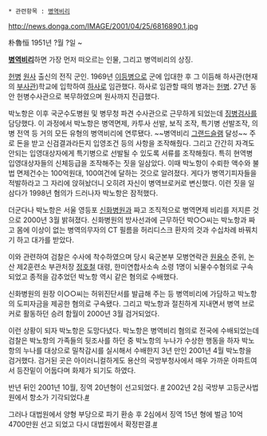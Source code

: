  * 관련항목 : [[병역비리]]

http://news.donga.com/IMAGE/2001/04/25/6816890.1.jpg


朴魯恒
1951년 ?월 ?일 ~ 

'''[[병역비리]]'''하면 가장 먼저 떠오르는 인물, 그리고 병역비리의 상징.

[[헌병]] [[원사]] 출신의 전직 군인. 1969년 [[이등병]]으로 군에 입대한 후 그 이듬해 하사관(현재의 [[부사관]])학교에 입학하여 [[하사]]로 임관했다. 하사로 임관할 때의 병과는 [[헌병]]. 27년 동안 헌병수사관으로 복무하였으며 원사까지 진급했다.

박노항은 이후 국군수도병원 및 병무청 파견 수사관으로 근무하게 되었는데 [[징병검사]]를 담당했다. 이 과정에서 박노항은 병역면제, 카투사 선발, 보직 조작, 특기병 선발조작, 의병 전역 등 거의 모든 유형의 병역비리에 연루됐다. ~~병역비리 [[그랜드슬램]] 달성~~ 주로 돈을 받고 신검결과라든지 입영조건 등의 사항을 조작해줬다. 그리고 간간히 자격도 안되는 입영대상자에게 특기병으로 선발될 수 있도록 서류를 조작해줬다. 특히 현역병 입영대상자들의 신체등급을 조작해주는 짓을 일삼았다. 이때 박노항이 수뢰한 액수와 불법 면제건수는 100억원대, 100여건에 달하는 것으로 알려졌다. 게다가 병역기피자들을 적발하라고 그 자리에 앉혀놨더니 오히려 자신이 병역브로커로 변신했다. 이런 짓을 일삼다가 1998년 혐의가 드러나자 박노항은 잠적했다.

더군다나 박노항은 서울 영등포 [[신화병원]]과 짜고 조직적으로 병역면제 비리를 저지른 것으로 2000년 3월 밝혀졌다. 신화병원의 방사선과에 근무하던 박○○씨는 박노항과 짜고 몸에 이상이 없는 병역의무자의 CT 필름을 허리디스크 환자의 것과 수십차례 바꿔치기 하고 대가를 받았다. 

이와 관련하여 검찰은 수사에 착수하였으며 당시 육군본부 모병연락관 [[원용수]] 준위, 논산 제2훈련소 부관처장 [[정호철]] 대령, 한미연합사소속 소령 1명이 뇌물수수혐의로 구속되었고 종적을 감추었던 박노항 역시 같은 혐의로 수배했다. 

신화병원의 원장 이○○씨는 허위진단서를 발급해 주는 등 병역비리에 가담하고 박노항의 도피자금을 제공한 혐의로 구속됐다. 그리고 박노항과 절친하게 지내면서 병역 브로커로 활동하던 승려 함월이 2000년 3월 검거되었다.

이런 상황이 되자 박노항은 도망다녔다. 박노항은 병역비리 혐의로 전국에 수배되었는데 검찰은 박노항의 가족들의 뒷조사를 하던 중 박노항의 누나가 수상한 행동을 하자 박노항의 누나를 대상으로 밀착감시를 실시해서 수배한지 3년 만인 2001년 4월 박노항을 검거했다. 검거된 곳은 아이러니컬하게도 용산의 국방부청사에서 매우 가까운 아파트여서 등잔밑이 어둡다며 화제가 되기도 하였다.

반년 뒤인 2001년 10월, 징역 20년형이 선고되었다. [http://news.naver.com/main/read.nhn?mode=LSD&mid=sec&sid1=102&oid=009&aid=0000155878 #]
2002년 2심 국방부 고등군사법원에서 항소가 기각되었다.[http://news.naver.com/main/read.nhn?mode=LSD&mid=sec&sid1=102&oid=020&aid=0000113924 #]

그러나 대법원에서 양형 부당으로 파기 환송 후 2심에서 징역 15년 형에 벌금 10억4700만원 선고 되었고 다시 대법원에서 확정판결.[http://news.naver.com/main/read.nhn?mode=LSD&mid=sec&sid1=102&oid=005&aid=0000131859 #] 
